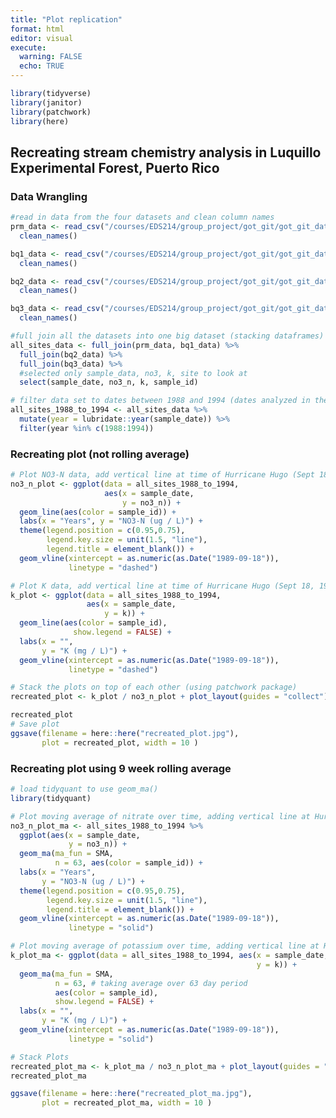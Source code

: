 ```yaml
---
title: "Plot replication"
format: html
editor: visual
execute: 
  warning: FALSE
  echo: TRUE
---
```


```r
library(tidyverse)
library(janitor)
library(patchwork)
library(here)
```

## Recreating stream chemistry analysis in **Luquillo Experimental Forest, Puerto Rico**

### Data Wrangling

```r
#read in data from the four datasets and clean column names
prm_data <- read_csv("/courses/EDS214/group_project/got_git/got_git_data/RioMameyesPuenteRoto.csv") %>% 
  clean_names()

bq1_data <- read_csv("/courses/EDS214/group_project/got_git/got_git_data/QuebradaCuenca1-Bisley.csv") %>% 
  clean_names()

bq2_data <- read_csv("/courses/EDS214/group_project/got_git/got_git_data/QuebradaCuenca2-Bisley.csv") %>% 
  clean_names()

bq3_data <- read_csv("/courses/EDS214/group_project/got_git/got_git_data/QuebradaCuenca3-Bisley.csv") %>% 
  clean_names()

```

```r
#full join all the datasets into one big dataset (stacking dataframes)
all_sites_data <- full_join(prm_data, bq1_data) %>% 
  full_join(bq2_data) %>% 
  full_join(bq3_data) %>% 
  #selected only sample_data, no3, k, site to look at
  select(sample_date, no3_n, k, sample_id)
```

```r
# filter data set to dates between 1988 and 1994 (dates analyzed in the paper)
all_sites_1988_to_1994 <- all_sites_data %>% 
  mutate(year = lubridate::year(sample_date)) %>% 
  filter(year %in% c(1988:1994)) 
```

### Recreating plot (not rolling average)

```r
# Plot NO3-N data, add vertical line at time of Hurricane Hugo (Sept 18, 1989)
no3_n_plot <- ggplot(data = all_sites_1988_to_1994, 
                     aes(x = sample_date, 
                         y = no3_n)) + 
  geom_line(aes(color = sample_id)) +
  labs(x = "Years", y = "NO3-N (ug / L)") +
  theme(legend.position = c(0.95,0.75),
        legend.key.size = unit(1.5, "line"),
        legend.title = element_blank()) + 
  geom_vline(xintercept = as.numeric(as.Date("1989-09-18")),
             linetype = "dashed")

# Plot K data, add vertical line at time of Hurricane Hugo (Sept 18, 1989)
k_plot <- ggplot(data = all_sites_1988_to_1994, 
                 aes(x = sample_date, 
                     y = k)) + 
  geom_line(aes(color = sample_id), 
              show.legend = FALSE) +
  labs(x = "", 
       y = "K (mg / L)") + 
  geom_vline(xintercept = as.numeric(as.Date("1989-09-18")),
             linetype = "dashed")

# Stack the plots on top of each other (using patchwork package)
recreated_plot <- k_plot / no3_n_plot + plot_layout(guides = "collect")

recreated_plot
# Save plot
ggsave(filename = here::here("recreated_plot.jpg"), 
       plot = recreated_plot, width = 10 )
```

### Recreating plot using 9 week rolling average

```r
# load tidyquant to use geom_ma()
library(tidyquant)
```

```r
# Plot moving average of nitrate over time, adding vertical line at Hurricane Hugo
no3_n_plot_ma <- all_sites_1988_to_1994 %>% 
  ggplot(aes(x = sample_date, 
             y = no3_n)) +
  geom_ma(ma_fun = SMA, 
          n = 63, aes(color = sample_id)) +
  labs(x = "Years", 
       y = "NO3-N (ug / L)") +
  theme(legend.position = c(0.95,0.75),
        legend.key.size = unit(1.5, "line"),
        legend.title = element_blank()) + 
  geom_vline(xintercept = as.numeric(as.Date("1989-09-18")),
             linetype = "solid")     

# Plot moving average of potassium over time, adding vertical line at Hurricane Hugo
k_plot_ma <- ggplot(data = all_sites_1988_to_1994, aes(x = sample_date, 
                                                       y = k)) + 
  geom_ma(ma_fun = SMA, 
          n = 63, # taking average over 63 day period
          aes(color = sample_id), 
          show.legend = FALSE) +
  labs(x = "", 
       y = "K (mg / L)") + 
  geom_vline(xintercept = as.numeric(as.Date("1989-09-18")),
             linetype = "solid")

# Stack Plots
recreated_plot_ma <- k_plot_ma / no3_n_plot_ma + plot_layout(guides = "collect")
recreated_plot_ma

ggsave(filename = here::here("recreated_plot_ma.jpg"), 
       plot = recreated_plot_ma, width = 10 )
```

